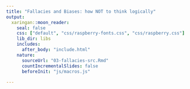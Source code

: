 ```yaml
---
title: "Fallacies and Biases: how NOT to think logically"
output:
  xaringan::moon_reader:
    seal: false
    css: ["default", "css/raspberry-fonts.css", "css/raspberry.css"]
    lib_dir: libs
    includes:
      after_body: "include.html"
    nature:
      sourceUrl: "03-fallacies-src.Rmd"
      countIncrementalSlides: false
      beforeInit: "js/macros.js"
      
---
```

